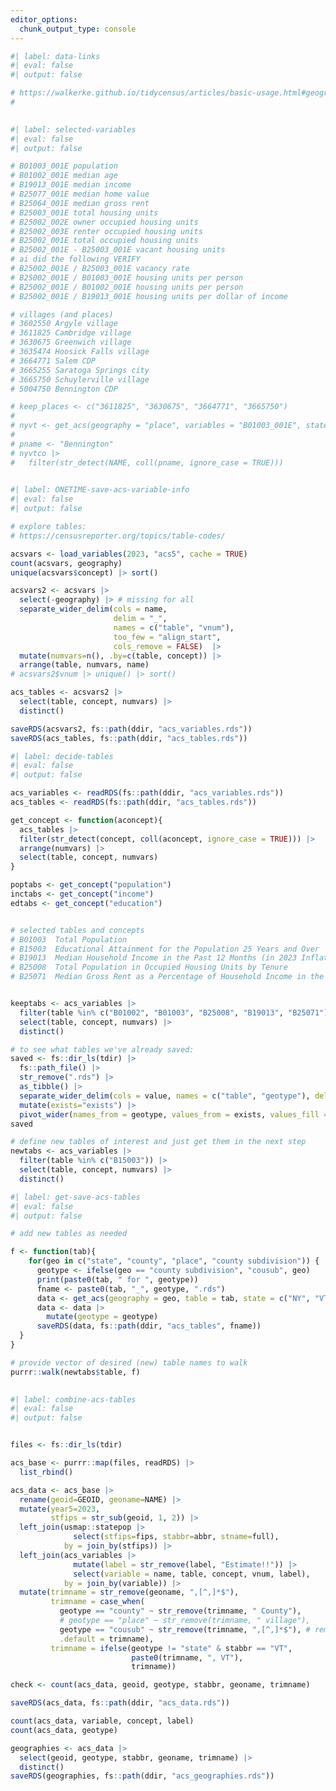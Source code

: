 ```yaml
---
editor_options:
  chunk_output_type: console
---
```



```r
#| label: data-links
#| eval: false
#| output: false

# https://walkerke.github.io/tidycensus/articles/basic-usage.html#geography-in-tidycensus
# 
 
```


```r
#| label: selected-variables
#| eval: false
#| output: false

# B01003_001E population
# B01002_001E median age
# B19013_001E median income
# B25077_001E median home value
# B25064_001E median gross rent
# B25003_001E total housing units
# B25002_002E owner occupied housing units
# B25002_003E renter occupied housing units
# B25002_001E total occupied housing units 
# B25002_001E - B25003_001E vacant housing units
# ai did the following VERIFY
# B25002_001E / B25003_001E vacancy rate
# B25002_001E / B01003_001E housing units per person
# B25002_001E / B01002_001E housing units per person
# B25002_001E / B19013_001E housing units per dollar of income

# villages (and places)
# 3602550 Argyle village
# 3611825 Cambridge village
# 3630675 Greenwich village
# 3635474 Hoosick Falls village
# 3664771 Salem CDP
# 3665255 Saratoga Springs city
# 3665750 Schuylerville village
# 5004750 Bennington CDP

# keep_places <- c("3611825", "3630675", "3664771", "3665750") 
#  
# nyvt <- get_acs(geography = "place", variables = "B01003_001E", state = c("NY", "VT"), year = 2023)
# 
# pname <- "Bennington"
# nyvtco |> 
#   filter(str_detect(NAME, coll(pname, ignore_case = TRUE)))
         
```

```r
#| label: ONETIME-save-acs-variable-info
#| eval: false
#| output: false

# explore tables:
# https://censusreporter.org/topics/table-codes/

acsvars <- load_variables(2023, "acs5", cache = TRUE)
count(acsvars, geography)
unique(acsvars$concept) |> sort()

acsvars2 <- acsvars |> 
  select(-geography) |> # missing for all
  separate_wider_delim(cols = name, 
                       delim = "_",
                       names = c("table", "vnum"),
                       too_few = "align_start",
                       cols_remove = FALSE)  |>
  mutate(numvars=n(), .by=c(table, concept)) |> 
  arrange(table, numvars, name)
# acsvars2$vnum |> unique() |> sort()

acs_tables <- acsvars2 |> 
  select(table, concept, numvars) |> 
  distinct()

saveRDS(acsvars2, fs::path(ddir, "acs_variables.rds"))
saveRDS(acs_tables, fs::path(ddir, "acs_tables.rds"))

```


```r
#| label: decide-tables
#| eval: false
#| output: false

acs_variables <- readRDS(fs::path(ddir, "acs_variables.rds"))
acs_tables <- readRDS(fs::path(ddir, "acs_tables.rds"))

get_concept <- function(aconcept){
  acs_tables |> 
  filter(str_detect(concept, coll(aconcept, ignore_case = TRUE))) |> 
  arrange(numvars) |> 
  select(table, concept, numvars)
}

poptabs <- get_concept("population")
inctabs <- get_concept("income")
edtabs <- get_concept("education")


# selected tables and concepts
# B01003  Total Population  
# B15003  Educational Attainment for the Population 25 Years and Over
# B19013  Median Household Income in the Past 12 Months (in 2023 Inflation-Adjusted Dollars)
# B25008  Total Population in Occupied Housing Units by Tenure
# B25071  Median Gross Rent as a Percentage of Household Income in the Past 12 Months (Dollars)


keeptabs <- acs_variables |> 
  filter(table %in% c("B01002", "B01003", "B25008", "B19013", "B25071")) |> 
  select(table, concept, numvars) |> 
  distinct()

# to see what tables we've already saved:
saved <- fs::dir_ls(tdir) |> 
  fs::path_file() |> 
  str_remove(".rds") |>
  as_tibble() |> 
  separate_wider_delim(cols = value, names = c("table", "geotype"), delim="_") |> 
  mutate(exists="exists") |> 
  pivot_wider(names_from = geotype, values_from = exists, values_fill = "missing")
saved

# define new tables of interest and just get them in the next step
newtabs <- acs_variables |> 
  filter(table %in% c("B15003")) |> 
  select(table, concept, numvars) |> 
  distinct()

```

```r
#| label: get-save-acs-tables
#| eval: false
#| output: false

# add new tables as needed

f <- function(tab){
    for(geo in c("state", "county", "place", "county subdivision")) {
      geotype <- ifelse(geo == "county subdivision", "cousub", geo)
      print(paste0(tab, " for ", geotype))
      fname <- paste0(tab, "_", geotype, ".rds")
      data <- get_acs(geography = geo, table = tab, state = c("NY", "VT"), year = 2023)
      data <- data |> 
        mutate(geotype = geotype)
      saveRDS(data, fs::path(ddir, "acs_tables", fname))
  }
}

# provide vector of desired (new) table names to walk
purrr::walk(newtabs$table, f)
 
```


```r
#| label: combine-acs-tables
#| eval: false
#| output: false


files <- fs::dir_ls(tdir)

acs_base <- purrr::map(files, readRDS) |> 
  list_rbind()

acs_data <- acs_base |> 
  rename(geoid=GEOID, geoname=NAME) |> 
  mutate(year5=2023,
         stfips = str_sub(geoid, 1, 2)) |> 
  left_join(usmap::statepop |> 
              select(stfips=fips, stabbr=abbr, stname=full),
            by = join_by(stfips)) |> 
  left_join(acs_variables |> 
              mutate(label = str_remove(label, "Estimate!!")) |> 
              select(variable = name, table, concept, vnum, label),
            by = join_by(variable)) |> 
  mutate(trimname = str_remove(geoname, ",[^,]*$"),
         trimname = case_when(
           geotype == "county" ~ str_remove(trimname, " County"),
           # geotype == "place" ~ str_remove(trimname, " village"),
           geotype == "cousub" ~ str_remove(trimname, ",[^,]*$"), # remove county info
           .default = trimname),
         trimname = ifelse(geotype != "state" & stabbr == "VT",
                           paste0(trimname, ", VT"),
                           trimname))

check <- count(acs_data, geoid, geotype, stabbr, geoname, trimname)

saveRDS(acs_data, fs::path(ddir, "acs_data.rds"))

count(acs_data, variable, concept, label)
count(acs_data, geotype)

geographies <- acs_data |> 
  select(geoid, geotype, stabbr, geoname, trimname) |> 
  distinct()
saveRDS(geographies, fs::path(ddir, "acs_geographies.rds"))


```


